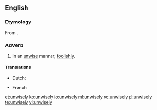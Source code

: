 ==English==

===Etymology===
From {{etyl|ang|en}} {{term|unwīslice|lang=ang}}.

===Adverb===
{{en-adv}}

# In an [[unwise]] manner; [[foolishly]].

====Translations====
{{trans-top|in an unwise manner}}
* Dutch: {{t-|nl|onverstandig}}
{{trans-mid}}
* French: {{t+|fr|imprudemment}}
{{trans-bottom}}

[[et:unwisely]]
[[ko:unwisely]]
[[io:unwisely]]
[[ml:unwisely]]
[[oc:unwisely]]
[[pl:unwisely]]
[[te:unwisely]]
[[vi:unwisely]]